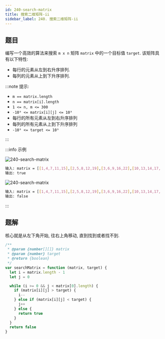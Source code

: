 ```yaml
---
id: 240-search-matrix
title: 搜索二维矩阵-ii
sidebar_label: 240. 搜索二维矩阵-ii
---
```


## 题目

编写一个高效的算法来搜索 `m x n` 矩阵 `matrix` 中的一个目标值 `target`. 该矩阵具有以下特性:

- 每行的元素从左到右升序排列.
- 每列的元素从上到下升序排列.

:::note 提示:

- `m == matrix.length`
- `n == matrix[i].length`
- `1 <= n, m <= 300`
- `-10⁹ <= matrix[i][j] <= 10⁹`
- 每行的所有元素从左到右升序排列
- 每列的所有元素从上到下升序排列
- `-10⁹ <= target <= 10⁹`

:::

:::info 示例

![240-search-matrix](../../static/img/240-search-matrix-1.jpg)

```bash
输入: matrix = [[1,4,7,11,15],[2,5,8,12,19],[3,6,9,16,22],[10,13,14,17,24],[18,21,23,26,30]], target = 5
输出: true
```

![240-search-matrix](../../static/img/240-search-matrix-2.jpg)

```bash
输入: matrix = [[1,4,7,11,15],[2,5,8,12,19],[3,6,9,16,22],[10,13,14,17,24],[18,21,23,26,30]], target = 20
输出: false
```

:::

## 题解

核心就是从左下角开始, 往右上角移动, 直到找到或者找不到.

```ts
/**
 * @param {number[][]} matrix
 * @param {number} target
 * @return {boolean}
 */
var searchMatrix = function (matrix, target) {
  let i = matrix.length - 1
  let j = 0

  while (i >= 0 && j < matrix[0].length) {
    if (matrix[i][j] > target) {
      i--
    } else if (matrix[i][j] < target) {
      j++
    } else {
      return true
    }
  }
  return false
}
```
